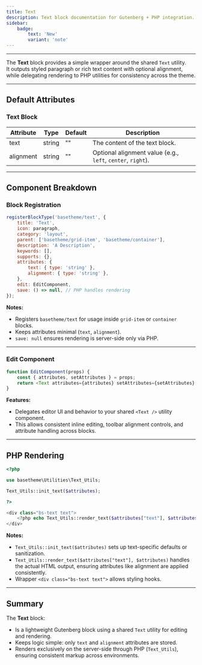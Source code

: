 ```yaml
---
title: Text
description: Text block documentation for Gutenberg + PHP integration.
sidebar:
    badge:
        text: 'New'
        variant: 'note'
---
```




<Text text="Lorem ipsum dolor sit amet, consetetur sadipscing elitr, sed diam nonumy eirmod tempor invidunt ut labore et dolore magna aliquyam erat, sed diam voluptua. At vero eos et accusam et justo duo dolores et ea rebum. Stet clita kasd gubergren, no sea takimata sanctus est Lorem ipsum dolor sit amet. Lorem ipsum dolor sit amet, consetetur sadipscing elitr, sed diam nonumy eirmod tempor invidunt ut labore et dolore magna aliquyam erat, sed diam voluptua. At vero eos et accusam et justo duo dolores et ea rebum. Stet clita kasd gubergren, no sea takimata sanctus est Lorem ipsum dolor sit amet." />

<hr />

The **Text** block provides a simple wrapper around the shared `Text` utility.  
It outputs styled paragraph or rich text content with optional alignment, while delegating rendering to PHP utilities for consistency across the theme.

<hr />

## Default Attributes

### Text Block

| Attribute | Type   | Default | Description                                                 |
| --------- | ------ | ------- | ----------------------------------------------------------- |
| text      | string | ""      | The content of the text block.                              |
| alignment | string | ""      | Optional alignment value (e.g., `left`, `center`, `right`). |

---

## Component Breakdown

### Block Registration

```js
registerBlockType('basetheme/text', {
    title: 'Text',
    icon: paragraph,
    category: 'layout',
    parent: ['basetheme/grid-item', 'basetheme/container'],
    description: 'A Description',
    keywords: [],
    supports: {},
    attributes: {
        text: { type: 'string' },
        alignment: { type: 'string' },
    },
    edit: EditComponent,
    save: () => null, // PHP handles rendering
});
```

**Notes:**

-   Registers `basetheme/text` for usage inside `grid-item` or `container` blocks.
-   Keeps attributes minimal (`text`, `alignment`).
-   `save: null` ensures rendering is server-side only via PHP.

---

### Edit Component

```js
function EditComponent(props) {
    const { attributes, setAttributes } = props;
    return <Text attributes={attributes} setAttributes={setAttributes} />;
}
```

**Features:**

-   Delegates editor UI and behavior to your shared `<Text />` utility component.
-   This allows consistent inline editing, toolbar alignment controls, and attribute handling across blocks.

---

## PHP Rendering

```php
<?php

use basetheme\Utilities\Text_Utils;

Text_Utils::init_text($attributes);

?>

<div class="bs-text text">
    <?php echo Text_Utils::render_text($attributes["text"], $attributes); ?>
</div>
```

**Notes:**

-   `Text_Utils::init_text($attributes)` sets up text-specific defaults or sanitization.
-   `Text_Utils::render_text($attributes["text"], $attributes)` handles the actual HTML output, ensuring attributes like alignment are applied consistently.
-   Wrapper `<div class="bs-text text">` allows styling hooks.

---

## Summary

The **Text** block:

-   Is a lightweight Gutenberg block using a shared `Text` utility for editing and rendering.
-   Keeps logic simple: only `text` and `alignment` attributes are stored.
-   Renders exclusively on the server-side through PHP (`Text_Utils`), ensuring consistent markup across environments.
